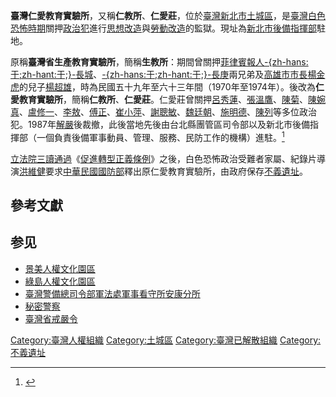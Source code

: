 {{Coord|24.97953|121.46165|display=title}}

'''臺灣仁愛教育實驗所'''，又稱'''仁教所'''、'''仁愛莊'''，位於[[臺灣|臺灣]][[新北市|新北市]][[土城區|土城區]]，是[[臺灣白色恐怖時期|臺灣白色恐怖時期]]關押[[政治犯|政治犯]]進行[[洗腦|思想改造]]與[[勞動改造|勞動改造]]的監獄。現址為[[新北市後備指揮部|新北市後備指揮部]]駐地。{{R|中央社解嚴20週年}}{{R|國家文化資料庫}}{{R|經濟日報轉中央社}}

原稱'''臺灣省生產教育實驗所'''，簡稱'''生教所'''：期間曾關押[[菲律賓|菲律賓]][[報人|報人]][[于長城|-{zh-hans:于;zh-hant:于;}-長城]]、[[于長庚|-{zh-hans:于;zh-hant:于;}-長庚]]兩兄弟及[[高雄市市長|高雄市市長]][[楊金虎|楊金虎]]的兒子[[楊超雄|楊超雄]]，時為民國五十九年至六十三年間（1970年至1974年）。後改為'''仁愛教育實驗所'''，簡稱'''仁教所'''、'''仁愛莊'''。仁愛莊曾關押[[呂秀蓮|呂秀蓮]]、[[張溫鷹|張溫鷹]]、[[陳菊|陳菊]]、[[陳婉真|陳婉真]]、[[盧修一|盧修一]]、[[李敖|李敖]]、[[傅正|傅正]]、[[崔小萍|崔小萍]]、[[謝聰敏|謝聰敏]]、[[魏廷朝|魏廷朝]]、[[施明德|施明德]]、[[陳列|陳列]]等多位政治犯。{{R|中央社解嚴20週年}}{{R|東森警總}}{{R|李敖回憶錄}}{{R|經濟日報轉中央社}}1987年[[解嚴|解嚴]]後裁撤，此後當地先後由台北縣團管區司令部以及新北市後備指揮部（一個負責後備軍事動員、管理、服務、民防工作的機構）進駐。<ref>{{cite news |title=眷村裡的女人 作者：黃秀端， 楊俊峰， 林宜陵， 鄭得興， 施富盛， 許凱翔， 沈筱綺 |url=https://books.google.co.kr/books?id=hJnnDwAAQBAJ&pg=PA56&dq=%E6%96%B0%E5%8C%97%E5%B8%82%E5%BE%8C%E5%82%99%E6%8C%87%E6%8F%AE%E9%83%A8&hl=zh-CN&sa=X&redir_esc=y#v=onepage&q=%E6%96%B0%E5%8C%97%E5%B8%82%E5%BE%8C%E5%82%99%E6%8C%87%E6%8F%AE%E9%83%A8&f=false |accessdate=2022-05-11 |archive-date=2022-05-11 |archive-url=https://web.archive.org/web/20220511065253/https://books.google.co.kr/books?id=hJnnDwAAQBAJ&pg=PA56&dq=%E6%96%B0%E5%8C%97%E5%B8%82%E5%BE%8C%E5%82%99%E6%8C%87%E6%8F%AE%E9%83%A8&hl=zh-CN&sa=X&redir_esc=y#v=onepage&q=%E6%96%B0%E5%8C%97%E5%B8%82%E5%BE%8C%E5%82%99%E6%8C%87%E6%8F%AE%E9%83%A8&f=false }}</ref>

[[立法院|立法院]][[三讀通過|三讀通過]]《[[促進轉型正義條例|促進轉型正義條例]]》之後，白色恐怖政治受難者家屬、紀錄片導演[[洪維健|洪維健]]要求[[中華民國國防部|中華民國國防部]]釋出原仁愛教育實驗所，由政府保存[[不義遺址|不義遺址]]。{{R|自由不義遺址}}

== 參考文獻 ==
{{Reflist|2|refs=
<ref name="中央社解嚴20週年">{{cite news | title = 因禁民主人士政治黑牢 解嚴走進歷史（解嚴二十週年專題報導） | author = 黃旭昇 | location = 台北 | language = zh-tw | work = 中央通訊社 | date = 2007-07-14 }}</ref>

<ref name="東森警總">{{cite news | title = 雷震案╱白色恐怖的打手 集黨政軍情特於一身的警備總司令部 | url = http://www.ettoday.com/2001/05/19/322-464160.htm | work = 東森新聞報 | date = 2001-05-19 | author = 陳東龍 | location = 臺北 | language = zh-tw | access-date = 2015-04-20 | archive-url = https://web.archive.org/web/20070930011548/http://www.ettoday.com/2001/05/19/322-464160.htm | archive-date = 2007-09-30 | dead-url = yes }}</ref>

<ref name="國家文化資料庫">{{cite web| title =台灣生產教育實驗所| url =http://nrch.cca.gov.tw/view.php?keyword=%E5%8F%B0%E7%81%A3%E7%94%9F%E7%94%A2%E6%95%99%E8%82%B2%E5%AF%A6%E9%A9%97%E6%89%80&advanced=&s=571788&id=0006454539&proj=MOC_IMD_001| work =國家文化資料庫| date =2002-12-31| accessdate =2015-04-21| location =臺北| language =zh-tw| deadurl =yes| archiveurl =https://web.archive.org/web/20150427143228/http://nrch.cca.gov.tw/view.php?keyword=%E5%8F%B0%E7%81%A3%E7%94%9F%E7%94%A2%E6%95%99%E8%82%B2%E5%AF%A6%E9%A9%97%E6%89%80&advanced=&s=571788&id=0006454539&proj=MOC_IMD_001| archivedate =2015-04-27}}</ref>

<ref name="李敖回憶錄">{{cite book | title = 李敖回憶錄 | author = 李敖 | publisher = 李敖出版社 | date = 1999-11-30 | location = 臺北 | language = zh-tw}}</ref>

<ref name="經濟日報轉中央社">{{cite news | title = 不是監獄的監獄 解嚴後走進歷史 | url = http://www.cna.com.tw/news/aipl/201707150051-1.aspx | archiveurl = https://archive.today/20180111235222/https://money.udn.com/money/story/5641/2584757 | archivedate = 2018-01-11 | author = 黃旭昇 | date = 2017-07-15 | accessdate = 2018-06-24 | deadurl = yes | df =  }}</ref>

<ref name="自由不義遺址">{{cite news | title = 全台最大不義遺址「仁愛莊」 洪維健要求軍方釋出 | url = http://news.ltn.com.tw/news/politics/breakingnews/2275461 | author = 李欣芳 | date = 2017-12-06 18:31 | location = 台北 | language = zh-tw | publisher = 自由時報 | accessdate = 2018-06-24 | archive-date = 2019-06-29 | archive-url = https://web.archive.org/web/20190629112004/https://news.ltn.com.tw/news/politics/breakingnews/2275461 | dead-url = no }}</ref>
}}

== 参见 ==
* [[景美人權文化園區|景美人權文化園區]]
* [[綠島人權文化園區|綠島人權文化園區]]
* [[臺灣警備總司令部軍法處軍事看守所安康分所|臺灣警備總司令部軍法處軍事看守所安康分所]]
* [[秘密警察|秘密警察]]
* [[臺灣省戒嚴令|臺灣省戒嚴令]]

{{不義遺址}}
{{Authority control}}

[[Category:臺灣人權組織|Category:臺灣人權組織]]
[[Category:土城區|Category:土城區]]
[[Category:臺灣已解散組織|Category:臺灣已解散組織]]
[[Category:不義遺址|Category:不義遺址]]